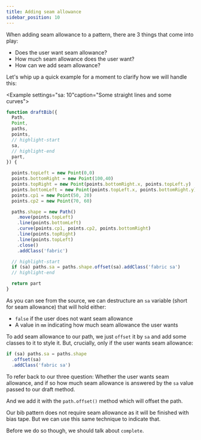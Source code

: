 ```yaml
---
title: Adding seam allowance
sidebar_position: 10
---
```


When adding seam allowance to a pattern, there are 3 things that come into play:

- Does the user want seam allowance?
- How much seam allowance does the user want?
- How can we add seam allowance?

Let's whip up a quick example for a moment to clarify how we will handle this:

<Example settings="sa: 10"caption="Some straight lines and some curves">
```design/src/bib.mjs
function draftBib({
  Path,
  Point,
  paths,
  points,
  // highlight-start
  sa,
  // highlight-end
  part,
}) {

  points.topLeft = new Point(0,0)
  points.bottomRight = new Point(100,40)
  points.topRight = new Point(points.bottomRight.x, points.topLeft.y)
  points.bottomLeft = new Point(points.topLeft.x, points.bottomRight.y)
  points.cp1 = new Point(50, 20)
  points.cp2 = new Point(70, 60)

  paths.shape = new Path()
    .move(points.topLeft)
    .line(points.bottomLeft)
    .curve(points.cp1, points.cp2, points.bottomRight)
    .line(points.topRight)
    .line(points.topLeft)
    .close()
    .addClass('fabric')

  // highlight-start
  if (sa) paths.sa = paths.shape.offset(sa).addClass('fabric sa')
  // highlight-end

  return part
}
```
</Example>

As you can see from the source, we can destructure an `sa` variable (short for
seam allowance) that will hold either:

- `false` if the user does not want seam allowance
- A value in `mm` indicating how much seam allowance the user wants

To add seam allowance to our path, we just `offset` it by `sa` and add
some classes to it to style it. But, crucially, only if the user wants
seam allowance:

```mjs
if (sa) paths.sa = paths.shape
  .offset(sa)
  .addClass('fabric sa')
````

To refer back to our three question: Whether the user wants seam allowance, and
if so how much seam allowance is answered by the `sa` value passed to our draft
method.

And we add it with the `path.offset()` method which will offset the path.

Our bib pattern does not require seam allowance as it will be finished with
bias tape. But we can use this same technique to indicate that.

Before we do so though, we should talk about `complete`.
